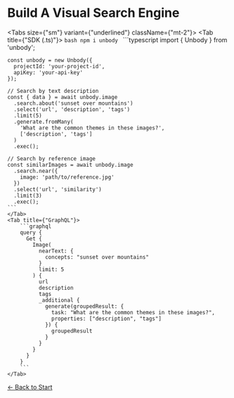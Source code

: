 
# Build A Visual Search Engine

<Tabs size={"sm"} variant={"underlined"} className={"mt-2"}>
    <Tab title={"SDK (.ts)"}>
    ```bash
    npm i unbody
    ```
    ```typescript
    import { Unbody } from 'unbody';

    const unbody = new Unbody({
      projectId: 'your-project-id',
      apiKey: 'your-api-key'
    });
    
    // Search by text description
    const { data } = await unbody.image
      .search.about('sunset over mountains')
      .select('url', 'description', 'tags')
      .limit(5)
      .generate.fromMany(
        'What are the common themes in these images?',
        ['description', 'tags']
      )
      .exec();

    // Search by reference image
    const similarImages = await unbody.image
      .search.near({
        image: 'path/to/reference.jpg'
      })
      .select('url', 'similarity')
      .limit(3)
      .exec();
    ```
    </Tab>
    <Tab title={"GraphQL"}>
        ```graphql
        query {
          Get {
            Image(
              nearText: {
                concepts: "sunset over mountains"
              }
              limit: 5
            ) {
              url
              description
              tags
              _additional {
                generate(groupedResult: {
                  task: "What are the common themes in these images?",
                  properties: ["description", "tags"]
                }) {
                  groupedResult
                }
              }
            }
          }
        }
        ```
    </Tab>
</Tabs>

[← Back to Start](/first-projects/visual-search/1-setup) 